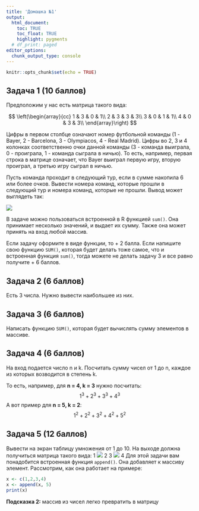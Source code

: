 ```yaml
---
title: 'Домашка №1'
output: 
  html_document:
    toc: TRUE
    toc_float: TRUE
    highlight: pygments
  # df_print: paged
editor_options: 
  chunk_output_type: console
---
```


```r
knitr::opts_chunk$set(echo = TRUE)
```

## Задача 1 (10 баллов)

Предположим у нас есть матрица такого вида:

$$
\left(\begin{array}{cc} 
1 & 3 & 0 & 1\\
2 & 3 & 3 & 3\\
3 & 0 & 1 & 1\\
4 & 0 & 3 & 3\\
\end{array}\right)
$$

Цифры в первом столбце означают номер футбольной команды (1 - Bayer, 2 - Barcelona, 3 - Olympiacos, 4 - Real Madrid). Цифры во 2, 3 и 4 колонках соответственно очки данной команды (3 - команда выиграла, 0 - проиграла, 1 - команда сыграла в ничью). То есть, например, первая строка в матрице означает, что Bayer выиграл первую игру, вторую проиграл, а третью игру сыграл в ничью. 

Пусть команда проходит в следующий тур, если в сумме накопила 6 или более очков. Вывести номера команд, которые прошли в следующий тур и номера команд, которые не прошли. Вывод может выглядеть так:

![](https://github.com/MidiukinM/R_for_RANEPA/blob/master/docs/_includes/output.png?raw=true)

В задаче можно пользоваться встроенной в R функцией `sum()`. Она принимает несколько значений, и выдает их сумму. Также она может принять на вход любой массив. 

Если задачу оформите в виде функции, то + 2 балла. Если напишите свою функцию `SUM()`, которая будет делать тоже самое, что и встроенная функция `sum()`, тогда можете не делать задачу 3 и все равно получите + 6 баллов. 

## Задача 2 (6 баллов)

Есть 3 числа. Нужно вывести наибольшее из них.

## Задача 3 (6 баллов)

Написать функцию `SUM()`, которая будет вычислять сумму элементов в массиве. 

## Задача 4 (6 баллов)

На вход подается число n и k. Посчитать сумму чисел от 1 до n, каждое из которых возводится в степень k.

То есть, например, для **n = 4, k = 3** нужно посчитать:
$$
1^3 + 2^3 + 3^3 + 4^3
$$
А вот пример для **n = 5, k = 2**:
$$
1^2 + 2^2 + 3^2 + 4^2 + 5^2
$$

## Задача 5 (12 баллов)

Вывести на экран таблицу умножения от 1 до 10. На выходе должна получиться матрица такого вида: 
1
![](https://github.com/MidiukinM/R_for_RANEPA/blob/master/docs/_includes/mult_tbl.png?raw=true)
2
[](https://github.com/MidiukinM/R_for_RANEPA/blob/master/docs/_includes/mult_tbl.png)
3
![](https://github.com/MidiukinM/R_for_RANEPA/blob/master/docs/_includes/mult_tbl.png)
4
[](https://github.com/MidiukinM/R_for_RANEPA/blob/master/docs/_includes/mult_tbl.png?raw=true)
Для этой задачи вам понадобится встроенная функция `append()`. Она добавляет к массиву элемент. Рассмотрим, как она работает на примере:

```r
x <- c(1,2,3,4)
x <- append(x, 5)
print(x)
```

**Подсказка 2:** массив из чисел легко превратить в матрицу







